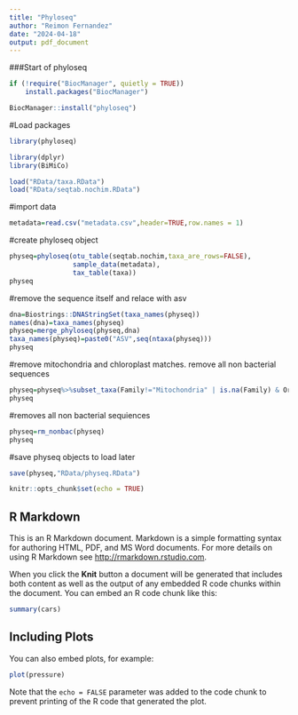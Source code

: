 ```yaml
---
title: "Phyloseq"
author: "Reimon Fernandez"
date: "2024-04-18"
output: pdf_document
---
```

###Start of phyloseq

```r
if (!require("BiocManager", quietly = TRUE))
    install.packages("BiocManager")

BiocManager::install("phyloseq")
```

#Load packages

```r
library(phyloseq)
```

```r
library(dplyr)
library(BiMiCo)
```

```r
load("RData/taxa.RData")
load("RData/seqtab.nochim.RData")
```

#import data
```r
metadata=read.csv("metadata.csv",header=TRUE,row.names = 1)
```

#create phyloseq object
```r
physeq=phyloseq(otu_table(seqtab.nochim,taxa_are_rows=FALSE),
                sample_data(metadata),
                tax_table(taxa))
physeq
```
#remove the sequence itself and relace with asv 
```r
dna=Biostrings::DNAStringSet(taxa_names(physeq))
names(dna)=taxa_names(physeq)
physeq=merge_phyloseq(physeq,dna)
taxa_names(physeq)=paste0("ASV",seq(ntaxa(physeq)))
physeq
```
#remove mitochondria and chloroplast matches. remove all non bacterial sequences
```r
physeq=physeq%>%subset_taxa(Family!="Mitochondria" | is.na(Family) & Order!="Chloroplast" | is.na(Order))
physeq
```
#removes all non bacterial sequiences
```r
physeq=rm_nonbac(physeq)
physeq
```

#save physeq objects to load later
```r
save(physeq,"RData/physeq.RData")
```











```r
knitr::opts_chunk$set(echo = TRUE)
```

## R Markdown

This is an R Markdown document. Markdown is a simple formatting syntax for authoring HTML, PDF, and MS Word documents. For more details on using R Markdown see <http://rmarkdown.rstudio.com>.

When you click the **Knit** button a document will be generated that includes both content as well as the output of any embedded R code chunks within the document. You can embed an R code chunk like this:

```r
summary(cars)
```

## Including Plots

You can also embed plots, for example:

```r
plot(pressure)
```

Note that the `echo = FALSE` parameter was added to the code chunk to prevent printing of the R code that generated the plot.
